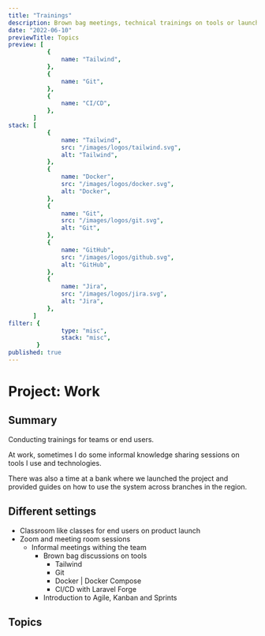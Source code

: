 ```yaml
---
title: "Trainings"
description: Brown bag meetings, technical trainings on tools or launched projects.
date: "2022-06-10"
previewTitle: Topics
preview: [
           {
               name: "Tailwind",
           },
           {
               name: "Git",
           },
           {
               name: "CI/CD",
           },
       ]
stack: [
           {
               name: "Tailwind",
               src: "/images/logos/tailwind.svg",
               alt: "Tailwind",
           },
           {
               name: "Docker",
               src: "/images/logos/docker.svg",
               alt: "Docker",
           },
           {
               name: "Git",
               src: "/images/logos/git.svg",
               alt: "Git",
           },
           {
               name: "GitHub",
               src: "/images/logos/github.svg",
               alt: "GitHub",
           },
           {
               name: "Jira",
               src: "/images/logos/jira.svg",
               alt: "Jira",
           },
       ]
filter: {
               type: "misc",
               stack: "misc",
        }
published: true
---
```


# Project: Work


## Summary


Conducting trainings for teams or end users.

At work, sometimes I do some informal knowledge sharing sessions on tools I use and technologies.

There was also a time at a bank where we launched the project and provided guides on how to use the system across branches in the region.

## Different settings

- Classroom like classes for end users on product launch
- Zoom and meeting room sessions
    - Informal meetings withing the team
        - Brown bag discussions on tools
            - Tailwind
            - Git
            - Docker | Docker Compose
            - CI/CD with Laravel Forge
        - Introduction to Agile, Kanban and Sprints


## Topics
